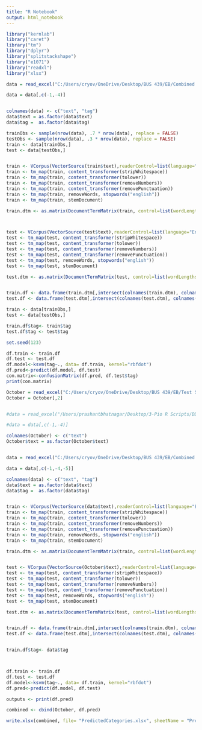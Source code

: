 ---
title: "R Notebook"
output: html_notebook
---



```{r}
library("kernlab") 
library("caret") 
library("tm") 
library("dplyr") 
library("splitstackshape")
library("e1071")
library("readxl")
library("xlsx")

```


```{r}
data = read_excel("C:/Users/cryov/OneDrive/Desktop/BUS 439/EB/Combined ALL (Categorized).xlsx")

data = data[,c(-1,-4)]


colnames(data) <- c("text", "tag")
data$text = as.factor(data$text)
data$tag =  as.factor(data$tag)

trainObs <- sample(nrow(data), .7 * nrow(data), replace = FALSE)
testObs <- sample(nrow(data), .3 * nrow(data), replace = FALSE)
train <- data[trainObs,]
test <- data[testObs,]


train <- VCorpus(VectorSource(train$text),readerControl=list(language="English"))
train <- tm_map(train, content_transformer(stripWhitespace))
train <- tm_map(train, content_transformer(tolower))
train <- tm_map(train, content_transformer(removeNumbers))
train <- tm_map(train, content_transformer(removePunctuation))
train <- tm_map(train, removeWords, stopwords("english"))
train <- tm_map(train, stemDocument)

train.dtm <- as.matrix(DocumentTermMatrix(train, control=list(wordLengths=c(1,Inf))))



test <- VCorpus(VectorSource(test$text),readerControl=list(language="English"))
test <- tm_map(test, content_transformer(stripWhitespace))
test <- tm_map(test, content_transformer(tolower))
test <- tm_map(test, content_transformer(removeNumbers))
test <- tm_map(test, content_transformer(removePunctuation))
test <- tm_map(test, removeWords, stopwords("english"))
test <- tm_map(test, stemDocument)

test.dtm <- as.matrix(DocumentTermMatrix(test, control=list(wordLengths=c(1,Inf))))


train.df <- data.frame(train.dtm[,intersect(colnames(train.dtm), colnames(test.dtm))])
test.df <- data.frame(test.dtm[,intersect(colnames(test.dtm), colnames(train.dtm))])

train <- data[trainObs,]
test <- data[testObs,]

train.df$tag<- train$tag
test.df$tag <- test$tag
```

```{r}
set.seed(123)

df.train <- train.df
df.test <- test.df
df.model<-ksvm(tag~., data= df.train, kernel="rbfdot")
df.pred<-predict(df.model, df.test)
con.matrix<-confusionMatrix(df.pred, df.test$tag)
print(con.matrix)

```

```{r}


October = read_excel("C:/Users/cryov/OneDrive/Desktop/BUS 439/EB/Test Separate Rows.xlsx")
October = October[,2]


#data = read_excel("/Users/prashantbhatnagar/Desktop/3-Pio R Scripts/DD-Survey-April-Separate-Rows.xlsx")

#data = data[,c(-1,-4)]

colnames(October) <- c("text")
October$text = as.factor(October$text)


data = read_excel("C:/Users/cryov/OneDrive/Desktop/BUS 439/EB/Combined ALL (Categorized).xlsx")

data = data[,c(-1,-4,-5)]

colnames(data) <- c("text", "tag")
data$text = as.factor(data$text)
data$tag =  as.factor(data$tag)


train <- VCorpus(VectorSource(data$text),readerControl=list(language="English"))
train <- tm_map(train, content_transformer(stripWhitespace))
train <- tm_map(train, content_transformer(tolower))
train <- tm_map(train, content_transformer(removeNumbers))
train <- tm_map(train, content_transformer(removePunctuation))
train <- tm_map(train, removeWords, stopwords("english"))
train <- tm_map(train, stemDocument)

train.dtm <- as.matrix(DocumentTermMatrix(train, control=list(wordLengths=c(1,Inf))))


test <- VCorpus(VectorSource(October$text),readerControl=list(language="English"))
test <- tm_map(test, content_transformer(stripWhitespace))
test <- tm_map(test, content_transformer(tolower))
test <- tm_map(test, content_transformer(removeNumbers))
test <- tm_map(test, content_transformer(removePunctuation))
test <- tm_map(test, removeWords, stopwords("english"))
test <- tm_map(test, stemDocument)

test.dtm <- as.matrix(DocumentTermMatrix(test, control=list(wordLengths=c(1,Inf))))


train.df <- data.frame(train.dtm[,intersect(colnames(train.dtm), colnames(test.dtm))])
test.df <- data.frame(test.dtm[,intersect(colnames(test.dtm), colnames(train.dtm))])


train.df$tag<- data$tag



df.train <- train.df
df.test <- test.df
df.model<-ksvm(tag~., data= df.train, kernel="rbfdot")
df.pred<-predict(df.model, df.test)

outputs <- print(df.pred)

```




```{r}
combined <- cbind(October, df.pred)

write.xlsx(combined, file= "PredictedCategories.xlsx", sheetName = "PredictedCategories", append = FALSE)

```










